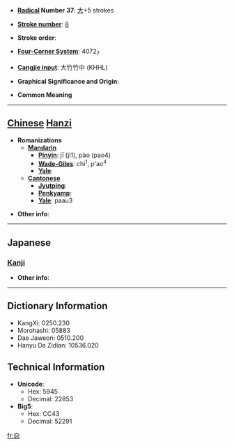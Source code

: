 * '''[[Wiktionary:Chinese radical index| Radical]] Number 37''': [[Wiktionary:Chinese radical index 大|大]]+5 strokes

* '''[[Wiktionary:Chinese total strokes index|Stroke number]]''': [[Wiktionary:Chinese total strokes index 8|8]]

* '''Stroke order''': 

* '''[[Wiktionary:Chinese four corner index|Four-Corner System]]''': 4072<sub>7</sub>

* '''[[Wiktionary:Chinese Cangjie index|Cangjie input]]''': 大竹竹中 (KHHL)

* '''Graphical Significance and Origin''': 

* '''Common Meaning'''

----

== [[Chinese]] [[Hanzi]] ==

* '''Romanizations'''
** '''[[Mandarin]]'''
*** '''[[Pinyin]]''': jī (ji1), pào (pao4)
*** '''[[Wade-Giles]]''': chi<sup>1</sup>, p'ao<sup>4</sup>
*** '''[[Yale]]''': 
** '''[[Cantonese]]'''
*** '''[[Jyutping]]''':
*** '''[[Penkyamp]]''': 
*** '''[[Yale]]''': paau3

* '''Other info''': 

----

==Japanese==
===[[Kanji]]===
{{kanji|on readings=[[ほう]] (hō), [[ひょう]] (hyō)
|kun readings=[[むなしい]] (munashii), [[むげいし]] (mugeishi)
}}

* '''Other info''':  

----

== Dictionary Information ==

* KangXi: 0250.230
* Morohashi: 05883
* Dae Jaweon: 0510.200
* Hanyu Da Zidian: 10536.020

== Technical Information ==

* '''Unicode''':
** Hex: 5945
** Decimal: 22853
* '''Big5''':
** Hex: CC43
** Decimal: 52291

[[fr:奅]]